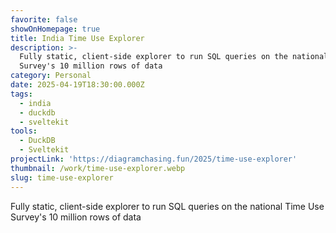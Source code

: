 ```yaml
---
favorite: false
showOnHomepage: true
title: India Time Use Explorer
description: >-
  Fully static, client-side explorer to run SQL queries on the national Time Use
  Survey's 10 million rows of data
category: Personal
date: 2025-04-19T18:30:00.000Z
tags:
  - india
  - duckdb
  - sveltekit
tools:
  - DuckDB
  - Sveltekit
projectLink: 'https://diagramchasing.fun/2025/time-use-explorer'
thumbnail: /work/time-use-explorer.webp
slug: time-use-explorer
---
```


Fully static, client-side explorer to run SQL queries on the national Time Use Survey's 10 million rows of data
